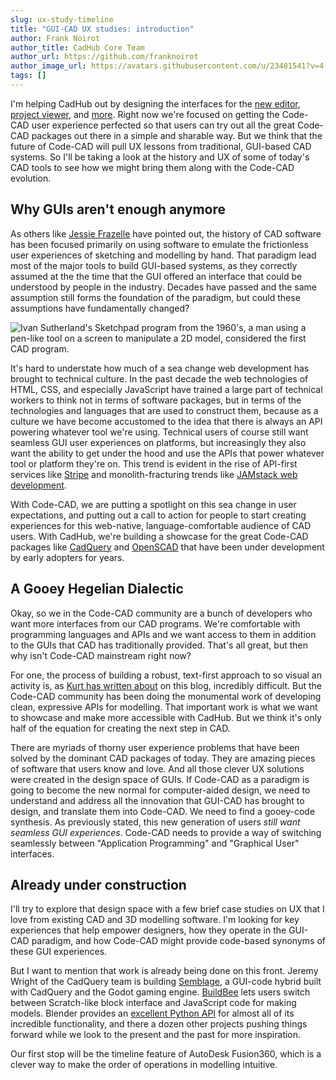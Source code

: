 ```yaml
---
slug: ux-study-timeline
title: "GUI-CAD UX studies: introduction"
author: Frank Noirot
author_title: CadHub Core Team
author_url: https://github.com/franknoirot
author_image_url: https://avatars.githubusercontent.com/u/23481541?v=4
tags: []
---
```




I'm helping CadHub out by designing the interfaces for the [new editor](https://www.figma.com/file/VUh53RdncjZ7NuFYj0RGB9/CadHub?node-id=1114%3A1608), [project viewer](https://www.figma.com/file/VUh53RdncjZ7NuFYj0RGB9/?node-id=1046%3A0), and [more](https://www.figma.com/file/VUh53RdncjZ7NuFYj0RGB9/?node-id=1150%3A1618). Right now we're focused on getting the Code-CAD user experience perfected so that users can try out all the great Code-CAD packages out there in a simple and sharable way. But we think that the future of Code-CAD will pull UX lessons from traditional, GUI-based CAD systems. So I'll be taking a look at the history and UX of some of today's CAD tools to see how we might bring them along with the Code-CAD evolution. 

<!--truncate-->

## Why GUIs aren't enough anymore

As others like [Jessie Frazelle](https://medium.com/embedded-ventures/mechanical-cad-yesterday-today-and-tomorrow-981cef7e06b1) have pointed out, the history of CAD software has been focused primarily on using software to emulate the frictionless user experiences of sketching and modelling by hand. That paradigm lead most of the major tools to build GUI-based systems, as they correctly assumed at the the time that the GUI offered an interface that could be understood by people in the industry. Decades have passed and the same assumption still forms the foundation of the paradigm, but could these assumptions have fundamentally changed?

<Image img={ivanSutherland} alt="Ivan Sutherland's Sketchpad program from the 1960's, a man using a pen-like tool on a screen to manipulate a 2D model, considered the first CAD program." className="mb-8 bg-contain rounded-md overflow-hidden max-w-lg mx-auto" />

It's hard to understate how much of a sea change web development has brought to technical culture. In the past decade the web technologies of HTML, CSS, and especially JavaScript have trained a large part of technical workers to think not in terms of software packages, but in terms of the technologies and languages that are used to construct them, because as a culture we have become accustomed to the idea that there is always an API powering whatever tool we're using. Technical users of course still want seamless GUI user experiences on platforms, but increasingly they also want the ability to get under the hood and use the APIs that power whatever tool or platform they're on. This trend is evident in the rise of API-first services like [Stripe](https://stripe.com) and monolith-fracturing trends like [JAMstack web development](https://jamstack.org).

With Code-CAD, we are putting a spotlight on this sea change in user expectations, and putting out a call to action for people to start creating experiences for this web-native, language-comfortable audience of CAD users. With CadHub, we're building a showcase for the great Code-CAD packages like [CadQuery](https://cadquery.readthedocs.io/en/latest/) and [OpenSCAD](https://openscad.org/) that have been under development by early adopters for years.

## A Gooey Hegelian Dialectic

Okay, so we in the Code-CAD community are a bunch of developers who want more interfaces from our CAD programs. We're comfortable with programming languages and APIs and we want access to them in addition to the GUIs that CAD has traditionally provided. That's all great, but then why isn't Code-CAD mainstream right now?

For one, the process of building a robust, text-first approach to so visual an activity is, as [Kurt has written about](/blog/right-level-of-abstraction) on this blog, incredibly difficult. But the Code-CAD community has been doing the monumental work of developing clean, expressive APIs for modelling. That important work is what we want to showcase and make more accessible with CadHub. But we think it's only half of the equation for creating the next step in CAD.

There are myriads of thorny user experience problems that have been solved by the dominant CAD packages of today. They are amazing pieces of software that users know and love. And all those clever UX solutions were created in the design space of GUIs. If Code-CAD as a paradigm is going to become the new normal for computer-aided design, we need to understand and address all the innovation that GUI-CAD has brought to design, and translate them into Code-CAD. We need to find a gooey-code synthesis. As previously stated, this new generation of users *still want seamless GUI experiences*. Code-CAD needs to provide a way of switching seamlessly between "Application Programming" and "Graphical User" interfaces.

## Already under construction

I'll try to explore that design space with a few brief case studies on UX that I love from existing CAD and 3D modelling software. I'm looking for key experiences that help empower designers, how they operate in the GUI-CAD paradigm, and how Code-CAD might provide code-based synonyms of these GUI experiences.

But I want to mention that work is already being done on this front. Jeremy Wright of the CadQuery team is building [Semblage](https://semblage.7bindustries.com/en/latest/), a GUI-code hybrid built with CadQuery and the Godot gaming engine. [BuildBee](https://makecode.buildbee.com/) lets users switch between Scratch-like block interface and JavaScript code for making models. Blender provides an [excellent Python API](https://docs.blender.org/api/current/index.html) for almost all of its incredible functionality, and there a dozen other projects pushing things forward while we look to the present and the past for more inspiration.

Our first stop will be the timeline feature of AutoDesk Fusion360, which is a clever way to make the order of operations in modelling intuitive.
